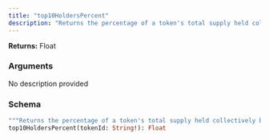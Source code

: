 ```yaml
---
title: "top10HoldersPercent"
description: "Returns the percentage of a token's total supply held collectively by its top 10 holders."
---
```


**Returns:** Float

### Arguments

<ResponseField name="tokenId" type="String!" required>
  No description provided
</ResponseField>

### Schema


```graphql 
"""Returns the percentage of a token's total supply held collectively by its top 10 holders."""
top10HoldersPercent(tokenId: String!): Float
```
